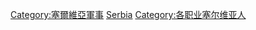 [[Category:塞爾維亞軍事|Category:塞爾維亞軍事]]
[[Category:各國軍事人物|Serbia]]
[[Category:各职业塞尔维亚人|Category:各职业塞尔维亚人]]